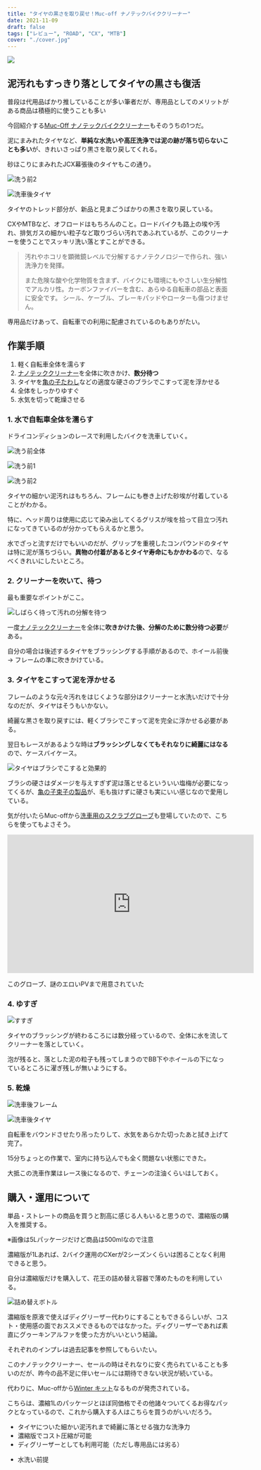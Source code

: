 ```yaml
---
title: "タイヤの黒さを取り戻せ！Muc-off ナノテックバイククリーナー"
date: 2021-11-09
draft: false
tags: ["レビュー", "ROAD", "CX", "MTB"]
cover: "./cover.jpg"
---
```


![ ](./eyecatch.jpg)

## 泥汚れもすっきり落としてタイヤの黒さも復活

普段は代用品ばかり推していることが多い筆者だが、専用品としてのメリットがある商品は積極的に使うことも多い

今回紹介する[Muc-Off ナノテックバイククリーナー](https://amzn.to/3GZvYpO)もそのうちの1つだ。

<LinkBox url="https://www.amazon.co.jp/gp/product/B07T1YW9BW/" isAmazonLink />

泥にまみれたタイヤなど、**単純な水洗いや高圧洗浄では泥の跡が落ち切らないことも多い**が、きれいさっぱり黒さを取り戻してくれる。

砂ほこりにまみれたJCX幕張後のタイヤもこの通り。

![洗う前2](./before_tyre.jpg)

![洗車後タイヤ](./after_tyre.jpg)

タイヤのトレッド部分が、新品と見まごうばかりの黒さを取り戻している。

CXやMTBなど、オフロードはもちろんのこと。ロードバイクも路上の埃や汚れ、排気ガスの細かい粒子など取りづらい汚れであふれているが、このクリーナーを使うことでスッキリ洗い落とすことができる。

> 汚れやホコリを顕微鏡レベルで分解するナノテクノロジーで作られ、強い洗浄力を発揮。
>
> また危険な酸や化学物質を含まず、バイクにも環境にもやさしい生分解性でアルカリ性。カーボンファイバーを含む、あらゆる自転車の部品と表面に安全です。 シール、ケーブル、ブレーキパッドやローターも傷つけません。

専用品だけあって、自転車での利用に配慮されているのもありがたい。

## 作業手順

1. 軽く自転車全体を濡らす
2. [ナノテッククリーナー](https://amzn.to/3GZvYpO)を全体に吹きかけ、**数分待つ**
3. タイヤを[亀の子たわし](https://amzn.to/30aQ93B)などの適度な硬さのブラシでこすって泥を浮かせる
4. 全体をしっかりゆすぐ
5. 水気を切って乾燥させる

### 1. 水で自転車全体を濡らす

ドライコンディションのレースで利用したバイクを洗車していく。

![洗う前全体](./before.jpg)

![洗う前1](./before_front.jpg)

![洗う前2](./before_tyre.jpg)

タイヤの細かい泥汚れはもちろん、フレームにも巻き上げた砂埃が付着していることがわかる。

特に、ヘッド周りは使用に応じて染み出してくるグリスが埃を拾って目立つ汚れになってきているのが分かってもらえるかと思う。

水でざっと流すだけでもいいのだが、グリップを重視したコンパウンドのタイヤは特に泥が落ちづらい。**異物の付着があるとタイヤ寿命にもかかわる**ので、なるべくきれいにしたいところ。

### 2. クリーナーを吹いて、待つ

最も重要なポイントがここ。

![しばらく待って汚れの分解を待つ](./soap.jpg)

一度[ナノテッククリーナー](https://amzn.to/3GZvYpO)を全体に**吹きかけた後、分解のために数分待つ必要**がある。

自分の場合は後述するタイヤをブラッシングする手順があるので、ホイール前後 → フレームの準に吹きかけている。

### 3. タイヤをこすって泥を浮かせる

フレームのような元々汚れをはじくような部分はクリーナーと水洗いだけで十分なのだが、タイヤはそうもいかない。

綺麗な黒さを取り戻すには、軽くブラシでこすって泥を完全に浮かせる必要がある。

翌日もレースがあるような時は**ブラッシングしなくてもそれなりに綺麗にはなる**ので、ケースバイケース。

![タイヤはブラシでこすると効果的](./brush_tyre.jpg)

ブラシの硬さはダメージを与えすぎず泥は落とせるといういい塩梅が必要になってくるが、[亀の子束子の製品](https://amzn.to/3H1mEBS)が、毛も抜けずに硬さも実にいい感じなので愛用している。

<LinkBox url="https://www.amazon.co.jp/gp/product/B01LZ4WFNF/" isAmazonLink />

気が付いたらMuc-offから[洗車用のスクラブグローブ](https://amzn.to/3c6tZSB)も登場していたので、こちらを使ってもよさそう。

<LinkBox url="https://www.amazon.co.jp/gp/product/B09KL22CKH/" isAmazonLink />

<iframe
  width="560"
  height="315"
  src="https://www.youtube.com/embed/fEcIikdl6yE"
  title="YouTube video player"
  frameborder="0"
  allow="accelerometer; autoplay; clipboard-write; encrypted-media; gyroscope; picture-in-picture"
  allowfullscreen
></iframe>

このグローブ、謎のエロいPVまで用意されていた

### 4. ゆすぎ

![すすぎ](./susugi.jpg)

タイヤのブラッシングが終わるころには数分経っているので、全体に水を流してクリーナーを落としていく。

泡が残ると、落とした泥の粒子も残ってしまうのでBB下やホイールの下になっているところに濯ぎ残しが無いようにする。

### 5. 乾燥

![洗車後フレーム](./after_frame.jpg)

![洗車後タイヤ](./after_tyre.jpg)

自転車をバウンドさせたり吊ったりして、水気をあらかた切ったあと拭き上げて完了。

15分ちょっとの作業で、室内に持ち込んでも全く問題ない状態にできた。

大抵この洗車作業はレース後になるので、チェーンの注油くらいはしておく。

## 購入・運用について

単品・ストレートの商品を買うと割高に感じる人もいると思うので、濃縮版の購入を推奨する。

<LinkBox url="https://www.amazon.co.jp/gp/product/B07T22FKHB/" isAmazonLink />

※画像は5Lパッケージだけど商品は500mlなので注意

<LinkBox url="https://www.wiggle.jp/muc-off-%E6%BF%83%E7%B8%AE%E3%83%90%E3%82%A4%E3%82%AF%E3%82%AF%E3%83%AA%E3%83%BC%E3%83%8A%E3%83%BC-1l-" />

濃縮版が1Lあれば、2バイク運用のCXerが2シーズンくらいは困ることなく利用できると思う。

自分は濃縮版だけを購入して、花王の詰め替え容器で薄めたものを利用している。

![詰め替えボトル](./bottle.jpg)

<LinkBox url="https://www.amazon.co.jp/gp/product/B0091FWSUA/" isAmazonLink />

濃縮版を原液で使えばディグリーザー代わりにすることもできるらしいが、コスト・使用感の面でおススメできるものではなかった。ディグリーザーであれば素直にグゥーキンアルファを使った方がいいという結論。

それぞれのインプレは過去記事を参照してもらいたい。

<LinkBox url="https://blog.gensobunya.net/post/2020/03/nanotech_degrease/" />

<LinkBox url="https://blog.gensobunya.net/post/2020/03/ghakinalpha/" />

このナノテッククリーナー、セールの時はそれなりに安く売られていることも多いのだが、昨今の品不足に伴いセールには期待できない状況が続いている。

代わりに、Muc-offから[Winter キット](https://www.wiggle.jp/muc-off-%E3%82%A6%E3%82%A3%E3%83%B3%E3%82%BF%E3%83%BC%E3%82%A8%E3%83%83%E3%82%BB%E3%83%B3%E3%82%B7%E3%83%A3%E3%83%AB%E3%82%AD%E3%83%83%E3%83%88)なるものが発売されている。

こちらは、濃縮1Lのパッケージとほぼ同価格でその他諸々ついてくるお得なパックとなっているので、これから購入する人はこちらを買うのがいいだろう。

<PositiveBox>

- タイヤについた細かい泥汚れまで綺麗に落とせる強力な洗浄力
- 濃縮版でコスト圧縮が可能
- ディグリーザーとしても利用可能（ただし専用品には劣る）

</PositiveBox>

<NegativeBox>

- 水洗い前提

</NegativeBox>

<LinkBox url="https://www.wiggle.jp/muc-off-%E3%82%A6%E3%82%A3%E3%83%B3%E3%82%BF%E3%83%BC%E3%82%A8%E3%83%83%E3%82%BB%E3%83%B3%E3%82%B7%E3%83%A3%E3%83%AB%E3%82%AD%E3%83%83%E3%83%88" />
